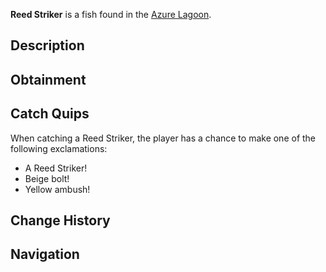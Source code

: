 {{FishInfobox
|image          = Reed Striker.png
|rarity         = Rare
|sea            = Second Sea
|location       = [[Azure Lagoon]]
|sublocation    = 
|sources        = Fishing Rod
|radar_location = 
|prog_speed     = -28
|xp             = 240
|weather        = Windy
|time           = Night
|season         = Summer
|bait           = Minnow
|base_weight    = 156
|base_value     = 515
|weight_range   = 96
|base_chance    = 42
|base_resil     = 23
}}
'''Reed Striker''' is a {{Rarity|Rare}} fish found in the [[Azure Lagoon]].

== Description ==
{{Description|A beige-cyan fish with yellow fins, striking from the reeds with precision.|Bestiary Entry}}

== Obtainment ==
{{Description|It lunges where the wind rustles the water.|Bestiary Hint}}
{{Fish Availability|
Azure Lagoon
|top_rods      = 
Trident Rod\115796.79\57678.5;
Astralhook Rod\114410.08\318455.54;
Leviathan's Fang Rod\100414.59\57704.32;
No-Life Rod\92979.03\85435.72;
Great Rod of Oscar\92720.79\85649.46;
Candy Cane Rod\61659.38\61659.38;
Fast Rod\61644.99\61644.99;
Carrot Rod\88736.71\88736.71;
Fang of the Eclipse\87910.45\87910.45;
Verdant Shear Rod\80067.45\80067.45;
Blazebringer Rod\75975.97\75975.97;
Challenger's Rod\72597.84\66323.89;
Free Spirit Rod\72443.03\73862.08;
Depthseeker Rod\67066.32\63956.93;
Seraphic Rod\66608.41\50410.09;
Avalanche Rod\65282.62\62328.97;
Volcanic Rod\62801.46\58583.87;
Rod Of The Depths\62281.77\46716.65;
Rod Of The Forgotten Fang\60795.65\47415.94;
Zeus Rod\60590.15\56521.06;
Steady Rod\55950.99\53762.24;
Ethereal Prism Rod\51394.28\49744.94;
Rod Of The Exalted One\50311.95\46896.59
|recommended   = Astralhook Rod
}}

== Catch Quips ==
When catching a Reed Striker, the player has a chance to make one of the following exclamations:
* A Reed Striker!
* Beige bolt!
* Yellow ambush!

== Change History ==
{{Change History|{{subst:Current Version}}}}

== Navigation ==
{{Fish Navbox|Azure Lagoon}}